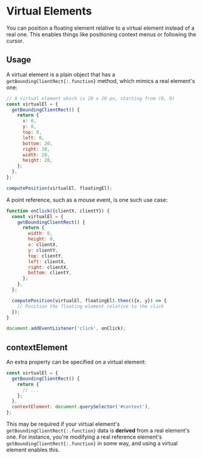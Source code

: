 # Virtual Elements

You can position a floating element relative to a virtual element
instead of a real one. This enables things like positioning
context menus or following the cursor.

## Usage

A virtual element is a plain object that has a
`getBoundingClientRect{:.function}` method, which mimics a real
element's one:

```js
// A virtual element which is 20 x 20 px, starting from (0, 0)
const virtualEl = {
  getBoundingClientRect() {
    return {
      x: 0,
      y: 0,
      top: 0,
      left: 0,
      bottom: 20,
      right: 20,
      width: 20,
      height: 20,
    };
  },
};

computePosition(virtualEl, floatingEl);
```

A point reference, such as a mouse event, is one such use case:

```js
function onClick({clientX, clientY}) {
  const virtualEl = {
    getBoundingClientRect() {
      return {
        width: 0,
        height: 0,
        x: clientX,
        y: clientY,
        top: clientY,
        left: clientX,
        right: clientX,
        bottom: clientY,
      };
    },
  };

  computePosition(virtualEl, floatingEl).then(({x, y}) => {
    // Position the floating element relative to the click
  });
}

document.addEventListener('click', onClick);
```

## contextElement

An extra property can be specified on a virtual element:

```js
const virtualEl = {
  getBoundingClientRect() {
    return {
      // ...
    };
  },
  contextElement: document.querySelector('#context'),
};
```

This may be required if your virtual element's
`getBoundingClientRect{:.function}` data is **derived** from a
real element's one. For instance, you're modifying a real
reference element's `getBoundingClientRect{:.function}` in some
way, and using a virtual element enables this.
